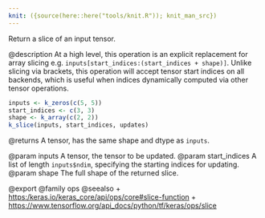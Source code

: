 ```yaml
---
knit: ({source(here::here("tools/knit.R")); knit_man_src})
---
```

Return a slice of an input tensor.

@description
At a high level, this operation is an explicit replacement for array slicing
e.g. `inputs[start_indices:(start_indices + shape)]`.
Unlike slicing via brackets, this operation will accept tensor start
indices on all backends, which is useful when indices dynamically computed
via other tensor operations.

```r
inputs <- k_zeros(c(5, 5))
start_indices <- c(3, 3)
shape <- k_array(c(2, 2))
k_slice(inputs, start_indices, updates)
```

@returns
    A tensor, has the same shape and dtype as `inputs`.

@param inputs A tensor, the tensor to be updated.
@param start_indices A list of length `inputs$ndim`, specifying
    the starting indices for updating.
@param shape The full shape of the returned slice.

@export
@family ops
@seealso
+ <https:/keras.io/keras_core/api/ops/core#slice-function>
+ <https://www.tensorflow.org/api_docs/python/tf/keras/ops/slice>

